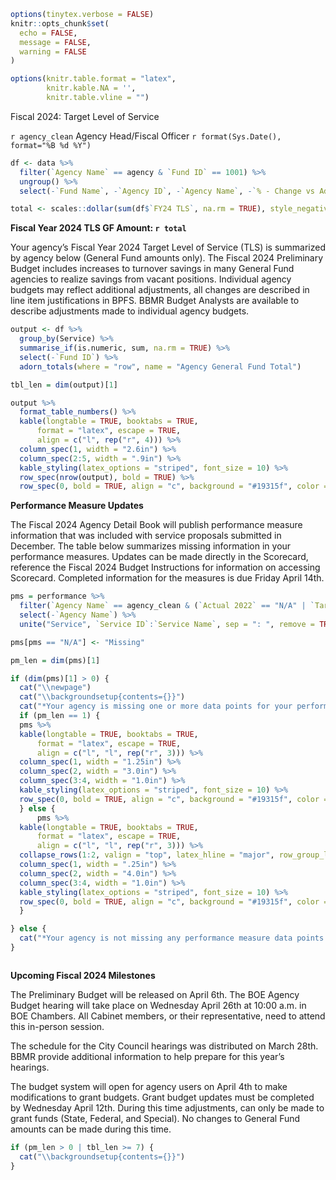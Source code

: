 ```r
options(tinytex.verbose = FALSE)
knitr::opts_chunk$set(
  echo = FALSE,
  message = FALSE,
  warning = FALSE
)

options(knitr.table.format = "latex",
        knitr.kable.NA = '',
        knitr.table.vline = "")

```

\hfill \break

\hfill \break

\hfill Fiscal 2024: Target Level of Service \hfill \hfill \hfill \break

`r agency_clean` Agency Head/Fiscal Officer \hfill \hfill `r format(Sys.Date(), format="%B %d %Y")`

```r

df <- data %>%
  filter(`Agency Name` == agency & `Fund ID` == 1001) %>%
  ungroup() %>%
  select(-`Fund Name`, -`Agency ID`, -`Agency Name`, -`% - Change vs Adopted`, -`$ - Change vs Adopted`)

total <- scales::dollar(sum(df$`FY24 TLS`, na.rm = TRUE), style_negative = "parens")

```


**Fiscal Year 2024 TLS GF Amount: `r total `**

Your agency’s Fiscal Year 2024 Target Level of Service (TLS) is summarized by agency below (General Fund amounts only). The Fiscal 2024 Preliminary Budget includes increases to turnover savings in many General Fund agencies to realize savings from vacant positions. Individual agency budgets may reflect additional adjustments, all changes are described in line item justifications in BPFS. BBMR Budget Analysts are available to describe adjustments made to individual agency budgets.

```r

output <- df %>%
  group_by(Service) %>%
  summarise_if(is.numeric, sum, na.rm = TRUE) %>%
  select(-`Fund ID`) %>%
  adorn_totals(where = "row", name = "Agency General Fund Total")

tbl_len = dim(output)[1]

output %>%
  format_table_numbers() %>%
  kable(longtable = TRUE, booktabs = TRUE,
      format = "latex", escape = TRUE,
      align = c("l", rep("r", 4))) %>%
  column_spec(1, width = "2.6in") %>%
  column_spec(2:5, width = ".9in") %>%
  kable_styling(latex_options = "striped", font_size = 10) %>%
  row_spec(nrow(output), bold = TRUE) %>%
  row_spec(0, bold = TRUE, align = "c", background = "#19315f", color = "white")

```

**Performance Measure Updates**

The Fiscal 2024 Agency Detail Book will publish performance measure information that was included with service proposals submitted in December. The table below summarizes missing information in your performance measures. Updates can be made directly in the Scorecard, reference the Fiscal 2024 Budget Instructions for information on accessing Scorecard. Completed information for the measures is due Friday April 14th.

```r

pms = performance %>%
  filter(`Agency Name` == agency_clean & (`Actual 2022` == "N/A" | `Target 2024` == "N/A")) %>%
  select(-`Agency Name`) %>%
  unite("Service", `Service ID`:`Service Name`, sep = ": ", remove = TRUE)

pms[pms == "N/A"] <- "Missing"

pm_len = dim(pms)[1]

if (dim(pms)[1] > 0) {
  cat("\\newpage")
  cat("\\backgroundsetup{contents={}}")
  cat("*Your agency is missing one or more data points for your performance data as of Tuesday, March 14, 2023.*")
  if (pm_len == 1) {
  pms %>%
  kable(longtable = TRUE, booktabs = TRUE,
      format = "latex", escape = TRUE,
      align = c("l", "l", rep("r", 3))) %>%
  column_spec(1, width = "1.25in") %>%
  column_spec(2, width = "3.0in") %>%
  column_spec(3:4, width = "1.0in") %>%
  kable_styling(latex_options = "striped", font_size = 10) %>%
  row_spec(0, bold = TRUE, align = "c", background = "#19315f", color = "white")
  } else {
      pms %>%
  kable(longtable = TRUE, booktabs = TRUE,
      format = "latex", escape = TRUE,
      align = c("l", "l", rep("r", 3))) %>%
  collapse_rows(1:2, valign = "top", latex_hline = "major", row_group_label_position = "stack") %>%
  column_spec(1, width = ".25in") %>%
  column_spec(2, width = "4.0in") %>%
  column_spec(3:4, width = "1.0in") %>%
  kable_styling(latex_options = "striped", font_size = 10) %>%
  row_spec(0, bold = TRUE, align = "c", background = "#19315f", color = "white")
  }

} else {
  cat("*Your agency is not missing any performance measure data points for Fiscal Year 2024's budget publications.*")
}



```

**Upcoming Fiscal 2024 Milestones**

The Preliminary Budget will be released on April 6th. The BOE Agency Budget hearing will take place on Wednesday April 26th at 10:00 a.m. in BOE Chambers. All Cabinet members, or their representative, need to attend this in-person session. 

The schedule for the City Council hearings was distributed on March 28th. BBMR provide additional information to help prepare for this year’s hearings.  

The budget system will open for agency users on April 4th to make modifications to grant budgets. Grant budget updates must be completed by Wednesday April 12th. During this time adjustments, can only be made to grant funds (State, Federal, and Special). No changes to General Fund amounts can be made during this time.

```r
if (pm_len > 0 | tbl_len >= 7) {
  cat("\\backgroundsetup{contents={}}")
}
```
